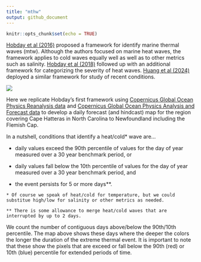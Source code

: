 ```yaml
---
title: "mthw"
output: github_document
---
```


```r
knitr::opts_chunk$set(echo = TRUE)
```

[Hobday et al (2016)](https://www.sciencedirect.com/science/article/abs/pii/S0079661116000057) proposed a framework for identify marine thermal waves (mtw).  Although the authors focused on marine heat waves, the framework applies to cold waves equally well as well as to other metrics such as salinity. [Hobday et al (2018)](https://tos.org/oceanography/article/categorizing-and-naming-marine-heatwaves) followed up with an additional framework for categorizing the severity of heat waves.  [Huang et al (2024)](https://agupubs.onlinelibrary.wiley.com/doi/10.1029/2024GL108369) deployed a similar framework for study of recent conditions.

![](inst/exdata/chfc_mwd_sur.png)

Here we replicate Hobday's first framework using  [Copernicus Global Ocean Physics Reanalysis data](https://data.marine.copernicus.eu/product/GLOBAL_MULTIYEAR_PHY_001_030/description) and [Copernicus Global Ocean Physics Analysis and Forecast data](https://data.marine.copernicus.eu/product/GLOBAL_ANALYSISFORECAST_PHY_001_024/description) to develop a daily forecast (and hindcast) map for the region covering Cape Hatteras in North Carolina to Newfoundland including the Flemish Cap. 

In a nutshell, conditions that identify a heat/cold* wave are...

  + daily values exceed the 90th percentile of values for the day of year measured over a 30 year benchmark period, or
  
  + daily values fall below the 10th percentile of values for the day of year measured over a 30 year benchmark period, and 
  
  + the event persists for 5 or more days**.
  
```
* Of course we speak of heat/cold for temperature, but we could substitue high/low for salinity or other metrics as needed.

** There is some allowance to merge heat/cold waves that are interrupted by up to 2 days.
```

We count the number of contiguous days above/below the 90th/10th percentile. The map above shows these days where the deeper the colors the longer the duration of the extreme thermal event. It is important to note that these show the pixels that are exceed or fall below the 90th (red) or 10th (blue) percentile for extended periods of time.
